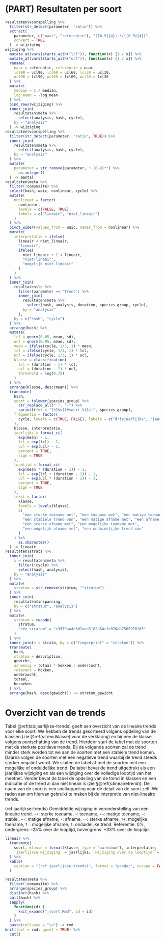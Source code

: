 # (PART) Resultaten per soort {-}

```r
resultaten$voorspelling %>%
  filter(str_detect(parameter, "ratio")) %>%
  extract(
    parameter, c("naar", "referentie"), "([0-9]{4}).*/([0-9]{4})", 
    convert = TRUE
  ) -> wijziging
wijziging %>%
  mutate_at(vars(starts_with("lcl")), function(x) {1 / x}) %>%
  mutate_at(vars(starts_with("ucl")), function(x) {1 / x}) %>%
  rename(
    naar = referentie, referentie = naar,
    lcl90 = ucl90, lcl60 = ucl60, lcl30 = ucl30,
    ucl90 = lcl90, ucl60 = lcl60, ucl30 = lcl30
  ) %>%
  mutate(
    median = 1 / median,
    log_mean = -log_mean
  ) %>%
  bind_rows(wijziging) %>%
  inner_join(
    resultaten$meta %>%
      select(analysis, hash, cycle),
    by = "analysis"
  ) -> wijziging
resultaten$voorspelling %>%
  filter(str_detect(parameter, "ratio", TRUE)) %>%
  inner_join(
    resultaten$meta %>%
      select(analysis, hash, cycle),
    by = "analysis"
  ) %>%
  mutate(
    parameter = str_remove(parameter, "-[0-9]*") %>%
      as.integer()
  ) -> aantal
resultaten$meta %>%
  filter(!composite) %>%
  select(hash, waic, nonlinear, cycle) %>%
  mutate(
    nonlinear = factor(
      nonlinear, 
      levels = c(FALSE, TRUE),
      labels = c("lineair", "niet_lineair")
    )
  ) %>%
  pivot_wider(values_from = waic, names_from = nonlinear) %>%
  mutate(
    interpretatie = ifelse(
      lineair < niet_lineair,
      "lineair",
      ifelse(
        niet_lineair + 2 < lineair,
        "niet-lineair",
        "mogelijk niet-lineair"
      )
    )
  ) %>%
  inner_join(
    resultaten$lc %>%
      filter(parameter == "Trend") %>%
      inner_join(
        resultaten$meta %>%
          select(hash, analysis, duration, species_group, cycle),
        by = "analysis"
      ),
    by = c("hash", "cycle")
  ) %>%
  arrange(hash) %>%
  mutate(
    lcl = qnorm(0.05, mean, sd),
    ucl = qnorm(0.95, mean, sd),
    mean = ifelse(cycle, 1/3, 1) * mean,
    lcl = ifelse(cycle, 1/3, 1) * lcl,
    ucl = ifelse(cycle, 1/3, 1) * ucl,
    klasse = classification(
      lcl = (duration - 1) * lcl, 
      ucl = (duration - 1) * ucl, 
      threshold = log(0.75)
    )
  ) %>%
  arrange(klasse, desc(mean)) %>% 
  transmute(
    hash, 
    soort = tolower(species_group) %>%
      str_replace_all(" ", "-") %>%
      sprintf(fmt = "[%2$s](#soort-%1$s)", species_group), 
    frequentie = factor(
      cycle, levels = c(TRUE, FALSE), labels = c("driejaarlijks", "jaarlijks")
    ),
    klasse, interpretatie,
    jaarlijks = format_ci(
      exp(mean) - 1, 
      lcl = exp(lcl) - 1, 
      ucl = exp(ucl) - 1, 
      percent = TRUE,
      sign = TRUE
    ),
    looptijd = format_ci(
      exp(mean * (duration - 1)) - 1, 
      lcl = exp(lcl * (duration - 1)) - 1, 
      ucl = exp(ucl * (duration - 1)) - 1, 
      percent = TRUE,
      sign = TRUE
    ),
    tekst = factor(
      klasse,
      levels = levels(klasse),
      c(
        "een sterke toename met", "een toename met", "een matige toename met", 
        "een stabiele trend van", "een matige afname met", "een afname met", 
        "een sterke afname met", "een mogelijke toename met", 
        "een mogelijk afname met", "een onduidelijke trend van"
      )
    ) %>%
      as.character()
  ) -> lineair
resultaten$strata %>%
  inner_join(
    x = resultaten$meta %>%
      filter(!cycle) %>%
      select(hash, analysis),
    by = "analysis"
  ) %>%
  mutate(
    stratum = str_remove(stratum, "^stratum")
  ) %>%
  inner_join(
    resultaten$inspanning, 
    by = c("stratum", "analysis")
  ) %>%
  mutate(
    stratum = recode(
      stratum, 
      "één stratum" = "e3979aa4d3d2aed3182a54cfe076ab7506970165"
    )
  ) %>%
  inner_join(x = strata, by = c("fingerprint" = "stratum")) %>%
  transmute(
    hash,
    stratum = description,
    gewicht,
    aanwezig = totaal * hokken / onderzocht,
    relevant = hokken,
    onderzocht,
    totaal,
    bezoeken
  ) %>%
  arrange(hash, desc(gewicht)) -> stratum_gewicht
```

# Overzicht van de trends

Tabel \@ref(tab:jaarlijkse-trends) geeft een overzicht van de lineaire trends voor elke soort.
We hebben de trends gesorteerd volgens opdeling van de klassen (zie \@ref(s:trendklasse) voor de verklaring) en binnen de klasse volgens puntschatting van de trend.
Hierdoor start de tabel met de soorten met de sterkste positieve trends.
Bij de volgende soorten zal de trend minder sterk worden tot we aan de soorten met een stabiele trend komen.
Daarna volgen de soorten met een negatieve trend waarbij de trend steeds sterker negatief wordt.
We sluiten de tabel af met de soorten met een mogelijke of onduidelijke trend.
De tabel bevat de trend uitgedrukt als een jaarlijkse wijziging en als een wijziging over de volledige looptijd van het meetnet.
Verder bevat de tabel de opdeling van de trend in klassen en een indicatie of de trend al dan niet lineair is (zie §\@ref(s:lineairetrend)).
De naam van de soort is een snelkoppeling naar de detail van de soort zelf.
We raden aan om hiervan gebruikt te maken bij de interpretie van niet-lineaire trends.

(ref:jaarlijkse-trends) Gemiddelde wijziging in veronderstelling van een lineaire trend. `++`: sterke toename, `+`: toename, `+~`: matige toename, `~`: stabiel, `~-`: matige afname, `-`: afname, `--`: sterke afname, `?+`: mogelijke toename, `?-`: mogelijke afname, `?`: onduidelijke trend. Referentie: 0%, ondergrens: -25% over de looptijd, bovengrens: +33% over de looptijd.

```r
lineair %>%
  transmute(
    soort, klasse = format(klasse, type = "markdown"), interpretatie, 
    `jaarlijkse wijziging` = jaarlijks, `wijziging over de looptijd` = looptijd
  ) %>%
  kable(
    caption = "(ref:jaarlijkse-trends)", format = "pandoc", escape = FALSE
  )
```

```r
resultaten$meta %>%
  filter(!composite) %>%
  arrange(species_group) %>%
  distinct(hash) %>%
  pull(hash) %>%
  sapply(
    function(id) {
      knit_expand("_soort.Rmd", id = id)
    }
  ) %>%
  paste(collapse = "\n") -> rmd
knit(text = rmd, quiet = TRUE) %>%
  cat()
```
